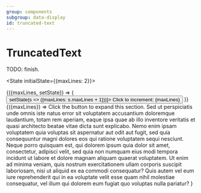```yaml
---
group: components
subgroup: data-display
id: truncated-text
---
```


# TruncatedText
TODO: finish.

<State initialState={{maxLines: 2}}>

  <Observe>
    {({maxLines, setState}) => (
      <button onClick={() => setState(s => ({maxLines: s.maxLines + 1}))}>
        Click to increment: {maxLines}
      </button>
    )}
  </Observe>

  <Observe>
    {({maxLines}) =>
      <Box px={2} py={1} border={"solid 2px"} borderColor={"border.primary"} width={300}>
        <TruncatedText color={"text.primary"} lineClamp={maxLines} variant={"p"}>
          Click the button to expand this section.  Sed ut perspiciatis unde omnis iste natus error sit voluptatem accusantium doloremque laudantium, totam rem aperiam, eaque ipsa quae ab illo inventore veritatis et quasi architecto beatae vitae dicta sunt explicabo. Nemo enim ipsam voluptatem quia voluptas sit aspernatur aut odit aut fugit, sed quia consequuntur magni dolores eos qui ratione voluptatem sequi nesciunt. Neque porro quisquam est, qui dolorem ipsum quia dolor sit amet, consectetur, adipisci velit, sed quia non numquam eius modi tempora incidunt ut labore et dolore magnam aliquam quaerat voluptatem. Ut enim ad minima veniam, quis nostrum exercitationem ullam corporis suscipit laboriosam, nisi ut aliquid ex ea commodi consequatur? Quis autem vel eum iure reprehenderit qui in ea voluptate velit esse quam nihil molestiae consequatur, vel illum qui dolorem eum fugiat quo voluptas nulla pariatur?
        </TruncatedText>
      </Box>
    }
  </Observe>

</State>
